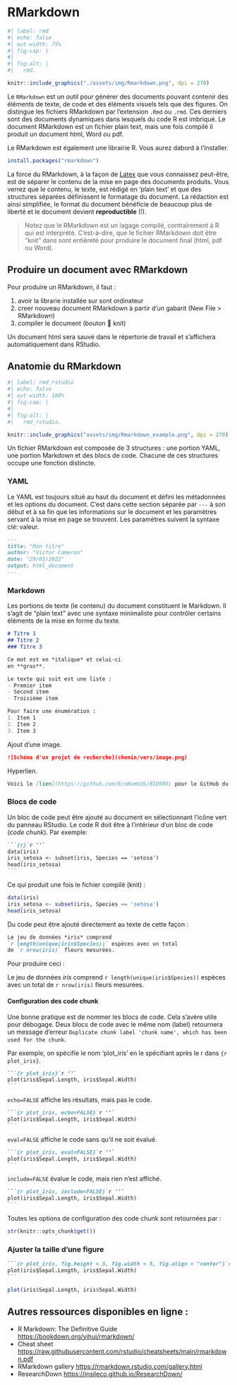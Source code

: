 # RMarkdown {#sec-rmd1}

```r
#| label: rmd
#| echo: false
#| out-width: 75%
#| fig-cap: |
#|    
#| fig-alt: |
#|   rmd.

knitr::include_graphics("./assets/img/Rmarkdown.png", dpi = 270)
```

Le `RMarkdown` est un outil pour générer des documents pouvant contenir des éléments de texte, de code et des éléments visuels tels que des figures. On distingue les fichiers RMarkdown par l'extension `.Rmd` ou `.rmd`. Ces derniers sont des documents dynamiques dans lesquels du code R est imbriqué. Le document RMarkdown est un fichier plain text, mais une fois compilé il produit un document html, Word ou pdf.

Le RMarkdown est également une librairie R. Vous aurez dabord à l'installer.

```R
install.packages("rmarkdown")
```

La force du RMarkdown, à la façon de [Latex](https://fr.wikipedia.org/wiki/LaTeX) que vous connaissez peut-être, est de séparer le contenu de la mise en page des documents produits. Vous verrez que le contenu, le texte, est rédigé en 'plain text' et que des structures séparées définissent le formatage du document. La rédaction est ainsi simplifiée, le format du document bénéficie de beaucoup plus de liberté et le document devient **reproductible** (!).

> Notez que le RMarkdown est un lagage compilé, contrairement à R qui est interprété. C'est-à-dire, que le fichier RMarkdown doit être "knit" dans sont entièreté pour produire le document final (html, pdf ou Word).


## Produire un document avec RMarkdown

Pour produire un RMarkdown, il faut :

1. avoir la librarie installée sur sont ordinateur
2. creer nouveau document RMarkdown à partir d'un gabarit (New File > RMarkdown)
3. compiler le document (bouton 🧶 knit)

Un document html sera sauvé dans le répertorie de travail et s'affichera automatiquement dans RStudio.


## Anatomie du RMarkdown

```r
#| label: rmd_rstudio
#| echo: false
#| out-width: 100%
#| fig-cap: |
#|    
#| fig-alt: |
#|   rmd_rstudio.

knitr::include_graphics("assets/img/Rmarkdown_example.png", dpi = 270)
```

Un fichier RMarkdown est composée de 3 structures : une portion YAML, une portion Markdown et des blocs de code. Chacune de ces structures occupe une fonction distincte.

### YAML

Le YAML est toujours situé au haut du document et défini les métadonnées et les options du document. C'est dans cette section séparée par `---` à son début et à sa fin que les informations sur le document et les paramètres servant à la mise en page se trouvent. Les paramètres suivent la syntaxe clé: valeur.

```Markdown
---
title: "Mon titre"
author: "Victor Cameron"
date: "29/03/2022"
output: html_document
---
```

### Markdown

Les portions de texte (le contenu) du document constituent le Markdown. Il s'agit de "plain text" avec une syntaxe minimaliste pour contrôler certains éléments de la mise en forme du texte.

```Markdown
# Titre 1
## Titre 2
### Titre 3

Ce mot est en *italique* et celui-ci
en **gras**.

Le texte qui suit est une liste :
- Premier item
- Second item
- Troisième item

Pour faire une énumération : 
1. Item 1
2. Item 2
3. Item 3
```

Ajout d'une image.

```Markdown
![Schéma d'un projet de recherche](chemin/vers/image.png)
```

Hyperlien.

```Markdown
Voici le [lien](https://github.com/EcoNumUdS/BIO500) pour le GitHub du cours BIO500.
```

### Blocs de code

Un bloc de code peut être ajouté au document en sélectionnant l'icône vert du panneau RStudio. Le code R doit être à l'intérieur d'un bloc de code (*code chunk*). Par exemple:

````md
```{r}`r ''`
data(iris)
iris_setosa <- subset(iris, Species == 'setosa')
head(iris_setosa)
```
````

Ce qui produit une fois le fichier compilé (knit) :

```r
data(iris)
iris_setosa <- subset(iris, Species == 'setosa')
head(iris_setosa)
```



Du code peut être ajouté directement au texte de cette façon :

```md
Le jeu de données *iris* comprend 
`r length(unique(iris$Species))` espèces avec un total 
de `r nrow(iris)` fleurs mesurées.
```

Pour produire ceci :

Le jeu de données *iris* comprend `r length(unique(iris$Species))` espèces
avec un total de `r nrow(iris)` fleurs mesurées.

#### Configuration des code chunk

Une bonne pratique est de nommer les blocs de code. Cela s'avère utile pour débogage. Deux blocs de code avec le même nom (label) retournera un message d'erreur `Duplicate chunk label 'chunk name', which has been used for the chunk`.

Par exemple, on spécifie le nom 'plot_iris' en le spécifiant après le r dans `{r plot_iris}`.

````md
```{r plot_iris}`r ''`
plot(iris$Sepal.Length, iris$Sepal.Width)
```
````
`echo=FALSE`  affiche les résultats, mais pas le code.
````md
```{r plot_iris, echo=FALSE}`r ''`
plot(iris$Sepal.Length, iris$Sepal.Width)
```
````
`eval=FALSE`  affiche le code sans qu'il ne soit évalué.
````md
```{r plot_iris, eval=FALSE}`r ''`
plot(iris$Sepal.Length, iris$Sepal.Width)
```
````
`include=FALSE` évalue le code, mais rien n'est affiché.
````md
```{r plot_iris, include=FALSE}`r ''`
plot(iris$Sepal.Length, iris$Sepal.Width)
```
````

Toutes les options de configuration des code chunk sont retournées par :

```r
str(knitr::opts_chunk$get())
```


### Ajuster la taille d'une figure

````md
```{r plot_iris, fig.height = 3, fig.width = 5, fig.align = "center"}`r ''`
plot(iris$Sepal.Length, iris$Sepal.Width)
```
````

```r
plot(iris$Sepal.Length, iris$Sepal.Width)
```


## Autres ressources disponibles en ligne :

- R Markdown: The Definitive Guide [https://bookdown.org/yihui/rmarkdown/](https://bookdown.org/yihui/rmarkdown/)
- Cheat sheet [https://raw.githubusercontent.com/rstudio/cheatsheets/main/rmarkdown.pdf](https://raw.githubusercontent.com/rstudio/cheatsheets/main/rmarkdown.pdf)
- RMarkdown gallery [https://rmarkdown.rstudio.com/gallery.html](https://rmarkdown.rstudio.com/gallery.html)
- ResearchDown [https://insileco.github.io/ResearchDown/](https://insileco.github.io/ResearchDown/)


